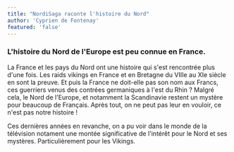 ```yaml
---
title: "NordiSaga raconte l'histoire du Nord"
author: 'Cyprien de Fontenay'
featured: 'false'
---
```



### L'histoire du Nord de l'Europe est peu connue en France.

La France et les pays du Nord ont une histoire qui s'est rencontrée plus d'une fois. Les raids vikings en France et en Bretagne du
VIIIe au XIe siècle en sont la preuve. Et puis la France ne doit-elle pas son nom aux Francs, ces guerriers venus des contrées germaniques à l'est du Rhin ? Malgré cela, le Nord de l'Europe, et notamment la Scandinavie restent un mystère pour beaucoup de Français. Après tout, on ne peut pas leur en vouloir, ce n'est pas notre histoire !

Ces dernières années en revanche, on a pu voir dans le monde de la télévision notament une montée significative de l'intérêt pour le Nord et ses mystères. Particulièrement pour les Vikings.

